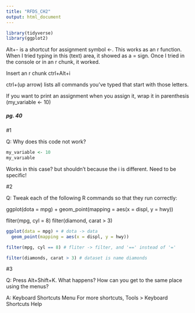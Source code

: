 ---
title: "RFDS_CH2"
output: html_document
---

```{r libraries}
library(tidyverse)
library(ggplot2)
```


Alt+- is a shortcut for assignment symbol <-. This works as an r function. When I tried typing in this (text) area, it showed as a = sign. Once I tried in the console or in an r chunk, it worked.

Insert an r chunk ctrl+Alt+i

ctrl+(up arrow) lists all commands you've typed that start with those letters.

If you want to print an assignment when you assign it, wrap it in parenthesis (my_variable <- 10)

##### pg. 40

#1

Q: Why does this code not work?

```{r pg40_1}
my_variable <- 10
my_varıable
```

Works in this case? but shouldn't because the i is different. Need to be specific!

#2

Q: Tweak each of the following R commands so that they run correctly:

ggplot(dota = mpg) +
  geom_point(mapping = aes(x = displ, y = hwy))

fliter(mpg, cyl = 8)
filter(diamond, carat > 3)

```{r pg40_2}
ggplot(data = mpg) + # dota -> data
  geom_point(mapping = aes(x = displ, y = hwy))
```

```{r pg_40_2b}
filter(mpg, cyl == 8) # fliter -> filter, and '==' instead of '='
```

```{r pg_40_2c}
filter(diamonds, carat > 3) # dataset is name diamonds
```

#3

Q: Press Alt+Shift+K. What happens? How can you get to the same place using the menus?

A: Keyboard Shortcuts Menu
For more shortcuts, Tools > Keyboard Shortcuts Help

